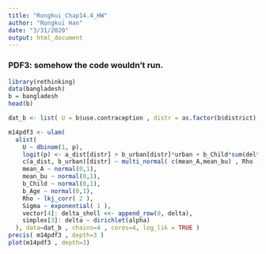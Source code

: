```yaml
---
title: "Rongkui_Chap14.4_HW"
author: "Rongkui Han"
date: "3/31/2020"
output: html_document
---
```


### PDF3: somehow the code wouldn't run. 
```r
library(rethinking)
data(bangladesh)
b = bangladesh
head(b)

dat_b <- list( U = b$use.contraception , distr = as.factor(b$district), urban = b$urban , A = b$age.centered, K = b$living.children, alpha = rep(2, 3))

m14pdf3 <- ulam(
  alist(
    U ~ dbinom(1, p),
    logit(p) <- a_dist[distr] + b_urban[distr]*urban + b_Child*sum(delta_shell[1:K]) + b_Age*A ,
    c(a_dist, b_urban)[distr] ~ multi_normal( c(mean_A,mean_bu) , Rho , Sigma ),
    mean_A ~ normal(0,1),
    mean_bu ~ normal(0,1),
    b_Child ~ normal(0,1),
    b_Age ~ normal(0,1),
    Rho ~ lkj_corr( 2 ),
    Sigma ~ exponential( 1 ),
    vector[4]: delta_shell <<- append_row(0, delta),
    simplex[3]: delta ~ dirichlet(alpha)
  ), data=dat_b , chains=4 , cores=4, log_lik = TRUE )
precis( m14pdf3 , depth=3 )
plot(m14pdf3 , depth=3)
```


